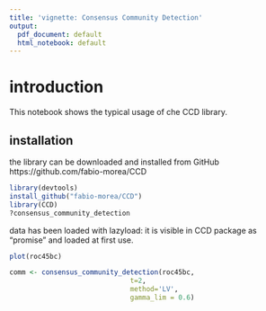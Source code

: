 ```yaml
---
title: 'vignette: Consensus Community Detection'
output:
  pdf_document: default
  html_notebook: default
---
```


# introduction
This notebook shows the typical usage of che CCD library.

## installation
the library can be downloaded and installed from GitHub https://github.com/fabio-morea/CCD
```r
library(devtools)  
install_github("fabio-morea/CCD")
library(CCD)
?consensus_community_detection
```

data has been loaded with lazyload: it is visible in CCD package as "promise" and loaded at first use.
```r
 
plot(roc45bc)

```
 
 


```r
comm <- consensus_community_detection(roc45bc,
                              t=2, 
                              method='LV', 
                              gamma_lim = 0.6)
```
```r
 
```


 